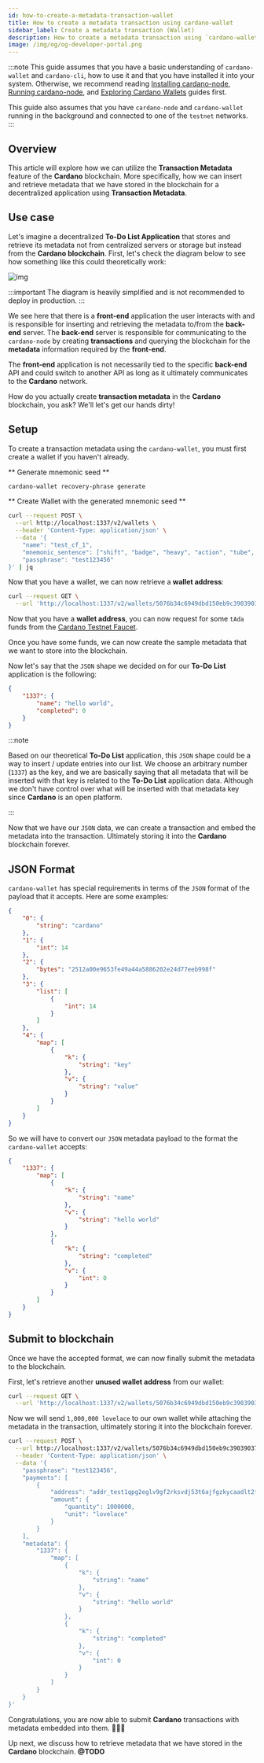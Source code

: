 ```yaml
---
id: how-to-create-a-metadata-transaction-wallet
title: How to create a metadata transaction using cardano-wallet
sidebar_label: Create a metadata transaction (Wallet)
description: How to create a metadata transaction using `cardano-wallet`
image: /img/og/og-developer-portal.png
---
```



:::note
This guide assumes that you have a basic understanding of `cardano-wallet` and `cardano-cli`, how to use it and that you have installed it into your system. Otherwise, we recommend reading [Installing cardano-node](../../docs/get-started/cardano-node/installing-cardano-node.md), [Running cardano-node](../../docs/get-started/cardano-node/running-cardano.md), and [Exploring Cardano Wallets](../../docs/integrate-cardano/creating-wallet-faucet.md) guides first.

This guide also assumes that you have `cardano-node` and `cardano-wallet` running in the background and connected to one of the `testnet` networks.
:::

## Overview 

This article will explore how we can utilize the **Transaction Metadata** feature of the **Cardano** blockchain. More specifically, how we can insert and retrieve metadata that we have stored in the blockchain for a decentralized application using **Transaction Metadata**.

## Use case

Let's imagine a decentralized **To-Do List Application** that stores and retrieve its metadata not from centralized servers or storage but instead from the **Cardano blockchain**. First, let's check the diagram below to see how something like this could theoretically work:

![img](../../static/img/tx-meta-data/todo-list-app.png)

:::important
The diagram is heavily simplified and is not recommended to deploy in production.
:::

We see here that there is a **front-end** application the user interacts with and is responsible for inserting and retrieving the metadata to/from the **back-end** server. The **back-end** server is responsible for communicating to the `cardano-node` by creating **transactions** and querying the blockchain for the **metadata** information required by the **front-end**.

The **front-end** application is not necessarily tied to the specific **back-end** API and could switch to another API as long as it ultimately communicates to the **Cardano** network.

How do you actually create **transaction metadata** in the **Cardano** blockchain, you ask? We'll let's get our hands dirty!

## Setup

To create a transaction metadata using the `cardano-wallet`, you must first create a wallet if you haven't already.

** Generate mnemonic seed **

```bash
cardano-wallet recovery-phrase generate
```

** Create Wallet with the generated mnemonic seed **

```bash
curl --request POST \
  --url http://localhost:1337/v2/wallets \
  --header 'Content-Type: application/json' \
  --data '{
    "name": "test_cf_1",
    "mnemonic_sentence": ["shift", "badge", "heavy", "action", "tube", "divide", "course", "quality", "capable", "velvet", "cart", "marriage", "vague", "aware", "maximum", "exist", "crime", "file", "analyst", "great", "cabbage", "course", "sad", "apology"],
    "passphrase": "test123456"
}' | jq
```

Now that you have a wallet, we can now retrieve a **wallet address**:

```bash
curl --request GET \
  --url 'http://localhost:1337/v2/wallets/5076b34c6949dbd150eb9c39039037543946bdce/addresses?state=unused' | jq '.[0]["id"]'
```

Now that you have a **wallet address**, you can now request for some `tAda` funds from the [Cardano Testnet Faucet](https://developers.cardano.org/docs/integrate-cardano/testnet-faucet/).

Once you have some funds, we can now create the sample metadata that we want to store into the blockchain.

Now let's say that the `JSON` shape we decided on for our **To-Do List** application is the following:

```json
{
    "1337": {
        "name": "hello world",
        "completed": 0
    }
}
```

:::note

Based on our theoretical **To-Do List** application, this `JSON` shape could be a way to insert / update entries into our list. We choose an arbitrary number (`1337`) as the key, and we are basically saying that all metadata that will be inserted with that key is related to the **To-Do List** application data. Although we don't have control over what will be inserted with that metadata key since **Cardano** is an open platform.

:::

Now that we have our `JSON` data, we can create a transaction and embed the metadata into the transaction. Ultimately storing it into the **Cardano** blockchain forever.

## JSON Format

`cardano-wallet` has special requirements in terms of the `JSON` format of the payload that it accepts. Here are some examples: 

```json
{
    "0": {
        "string": "cardano"
    },
    "1": {
        "int": 14
    },
    "2": {
        "bytes": "2512a00e9653fe49a44a5886202e24d77eeb998f"
    },
    "3": {
        "list": [
            {
                "int": 14
            }
        ]
    },
    "4": {
        "map": [
            {
                "k": {
                    "string": "key"
                },
                "v": {
                    "string": "value"
                }
            }
        ]
    }
}
```

So we will have to convert our `JSON` metadata payload to the format the `cardano-wallet` accepts:

```json
{
    "1337": {
        "map": [
            {
                "k": {
                    "string": "name"
                },
                "v": {
                    "string": "hello world"
                }
            },
            {
                "k": {
                    "string": "completed"
                },
                "v": {
                    "int": 0
                }
            }
        ]
    }
}
```

## Submit to blockchain

Once we have the accepted format, we can now finally submit the metadata to the blockchain.

First, let's retrieve another **unused wallet address** from our wallet: 

```bash
curl --request GET \
  --url 'http://localhost:1337/v2/wallets/5076b34c6949dbd150eb9c39039037543946bdce/addresses?state=unused' | jq '.[0]["id"]'
```

Now we will send `1,000,000 lovelace` to our own wallet while attaching the metadata in the transaction, ultimately storing it into the blockchain forever.

```bash
curl --request POST \
  --url http://localhost:1337/v2/wallets/5076b34c6949dbd150eb9c39039037543946bdce/transactions \
  --header 'Content-Type: application/json' \
  --data '{
    "passphrase": "test123456",
    "payments": [
        {
            "address": "addr_test1qpg2eglv9gf2rksvdj53t6ajfgzkycaadlt2fatjyn4etpze0592agqpwraqajx2dsu2sxj64uese5s4qum293wuc00q6hnhqq",
            "amount": {
                "quantity": 1000000,
                "unit": "lovelace"
            }
        }
    ],
    "metadata": {
        "1337": {
            "map": [
                {
                    "k": {
                        "string": "name"
                    },
                    "v": {
                        "string": "hello world"
                    }
                },
                {
                    "k": {
                        "string": "completed"
                    },
                    "v": {
                        "int": 0
                    }
                }
            ]
        }
    }
}'
```

Congratulations, you are now able to submit **Cardano** transactions with metadata embedded into them. 🎉🎉🎉

Up next, we discuss how to retrieve metadata that we have stored in the **Cardano** blockchain. **@TODO**


